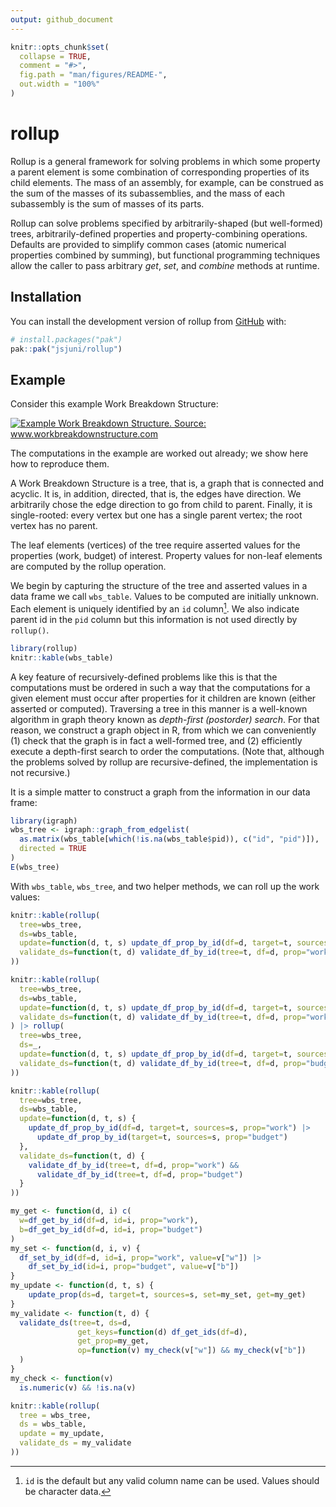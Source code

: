 ```yaml
---
output: github_document
---
```


<!-- README.md is generated from README.Rmd. Please edit that file -->

```r
knitr::opts_chunk$set(
  collapse = TRUE,
  comment = "#>",
  fig.path = "man/figures/README-",
  out.width = "100%"
)
```

# rollup

<!-- badges: start -->

<!-- badges: end -->

Rollup is a general framework for solving problems in which some property a parent element is some combination of corresponding properties of its child elements. The mass of an assembly, for example, can be construed as the sum of the masses of its subassemblies, and the mass of each subassembly is the sum of masses of its parts.

Rollup can solve problems specified by arbitrarily-shaped (but well-formed) trees, arbitrarily-defined properties and property-combining operations. Defaults are provided to simplify common cases (atomic numerical properties combined by summing), but functional programming techniques allow the caller to pass arbitrary *get*, *set*, and *combine* methods at runtime.

## Installation

You can install the development version of rollup from [GitHub](https://github.com/) with:

``` r
# install.packages("pak")
pak::pak("jsjuni/rollup")
```

## Example

Consider this example Work Breakdown Structure:

[![Example Work Breakdown Structure. Source: www.workbreakdownstructure.com](man/figures/README-wbs.jpg)](https://www.workbreakdownstructure.com)

The computations in the example are worked out already; we show here how to reproduce them.

A Work Breakdown Structure is a tree, that is, a graph that is connected and acyclic. It is, in addition, directed, that is, the edges have direction. We arbitrarily chose the edge direction to go from child to parent. Finally, it is single-rooted: every vertex but one has a single parent vertex; the root vertex has no parent.

The leaf elements (vertices) of the tree require asserted values for the properties (work, budget) of interest. Property values for non-leaf elements are computed by the rollup operation.

We begin by capturing the structure of the tree and asserted values in a data frame we call `wbs_table`. Values to be computed are initially unknown. Each element is uniquely identified by an `id` column[^1]. We also indicate parent id in the `pid` column but this information is not used directly by `rollup()`.

[^1]: `id` is the default but any valid column name can be used. Values should be character data.

```r
library(rollup)
knitr::kable(wbs_table)
```

A key feature of recursively-defined problems like this is that the computations must be ordered in such a way that the computations for a given element must occur after properties for it children are known (either asserted or computed). Traversing a tree in this manner is a well-known algorithm in graph theory known as *depth-first (postorder) search*. For that reason, we construct a graph object in R, from which we can conveniently (1) check that the graph is in fact a well-formed tree, and (2) efficiently execute a depth-first search to order the computations. (Note that, although the problems solved by rollup are recursive-defined, the implementation is not recursive.)

It is a simple matter to construct a graph from the information in our data frame:

```r
library(igraph)
wbs_tree <- igraph::graph_from_edgelist(
  as.matrix(wbs_table[which(!is.na(wbs_table$pid)), c("id", "pid")]),
  directed = TRUE
)
E(wbs_tree)
```

With `wbs_table`, `wbs_tree`, and two helper methods, we can roll up the work values:

```r
knitr::kable(rollup(
  tree=wbs_tree,
  ds=wbs_table,
  update=function(d, t, s) update_df_prop_by_id(df=d, target=t, sources=s, prop="work"),
  validate_ds=function(t, d) validate_df_by_id(tree=t, df=d, prop="work")
))
```

```r
knitr::kable(rollup(
  tree=wbs_tree,
  ds=wbs_table,
  update=function(d, t, s) update_df_prop_by_id(df=d, target=t, sources=s, prop="work"),
  validate_ds=function(t, d) validate_df_by_id(tree=t, df=d, prop="work")
) |> rollup(
  tree=wbs_tree,
  ds=_,
  update=function(d, t, s) update_df_prop_by_id(df=d, target=t, sources=s, prop="budget"),
  validate_ds=function(t, d) validate_df_by_id(tree=t, df=d, prop="budget")
))
```

```r
knitr::kable(rollup(
  tree=wbs_tree,
  ds=wbs_table,
  update=function(d, t, s) {
    update_df_prop_by_id(df=d, target=t, sources=s, prop="work") |>
      update_df_prop_by_id(target=t, sources=s, prop="budget")
  },
  validate_ds=function(t, d) {
    validate_df_by_id(tree=t, df=d, prop="work") &&
      validate_df_by_id(tree=t, df=d, prop="budget")
  }
))
```

```r
my_get <- function(d, i) c(
  w=df_get_by_id(df=d, id=i, prop="work"),
  b=df_get_by_id(df=d, id=i, prop="budget")
)
my_set <- function(d, i, v) {
  df_set_by_id(df=d, id=i, prop="work", value=v["w"]) |>
    df_set_by_id(id=i, prop="budget", value=v["b"])
}
my_update <- function(d, t, s) {
    update_prop(ds=d, target=t, sources=s, set=my_set, get=my_get)
}
my_validate <- function(t, d) {
  validate_ds(tree=t, ds=d,
               get_keys=function(d) df_get_ids(df=d),
               get_prop=my_get,
               op=function(v) my_check(v["w"]) && my_check(v["b"])
  )
}
my_check <- function(v)
  is.numeric(v) && !is.na(v)

knitr::kable(rollup(
  tree = wbs_tree,
  ds = wbs_table,
  update = my_update,
  validate_ds = my_validate
))
```
